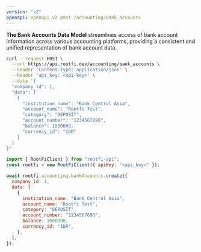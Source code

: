 ```yaml
---
version: "v2"
openapi: openapi_v2 post /accounting/bank_accounts
---
```


**The Bank Accounts Data Model** streamlines access of bank account information across various accounting platforms, providing a consistent and unified representation of bank account data.

<RequestExample>

```bash cURL
curl --request POST \
  --url https://api.rootfi.dev/accounting/bank_accounts \
  --header 'Content-Type: application/json' \
  --header 'api_key: <api-key>' \
  --data '{
  "company_id": 1,
  "data": [
    {
      "institution_name": "Bank Central Asia",
      "account_name": "Rootfi Test",
      "category": "DEPOSIT",
      "account_number": "1234567890",
      "balance": 1000000,
      "currency_id": "IDR"
    }
  ]
}'
```

```javascript NodeJS
import { RootFiClient } from "rootfi-api";
const rootfi = new RootFiClient({ apiKey: "<api_key>" });

await rootfi.accounting.bankAccounts.create({
  company_id: 1,
  data: [
    {
      institution_name: "Bank Central Asia",
      account_name: "Rootfi Test",
      category: "DEPOSIT",
      account_number: "1234567890",
      balance: 1000000,
      currency_id: "IDR",
    },
  ],
});
```

</RequestExample>

